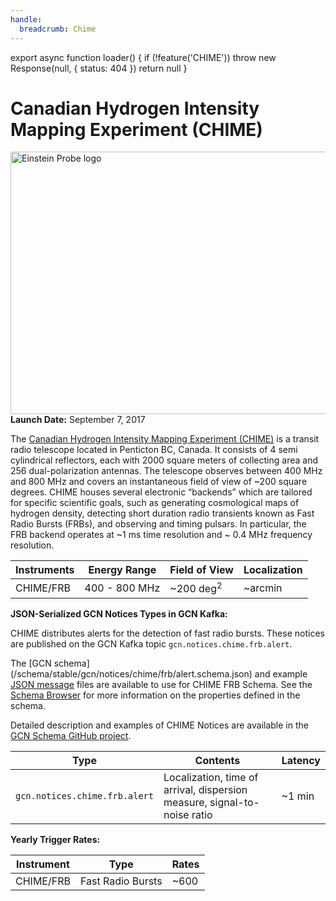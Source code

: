 ```yaml
---
handle:
  breadcrumb: Chime
---
```



export async function loader() {
  if (!feature('CHIME')) throw new Response(null, { status: 404 })
  return null
}


# Canadian Hydrogen Intensity Mapping Experiment (CHIME)

<img
  src={logo}
  align="right"
  width="568"
  height="420"
  alt="Einstein Probe logo"
  className="grid-col-6 mobile-lg:grid-col-4 tablet:grid-col-2 desktop:grid-col-3 height-auto"
/>

**Launch Date:** September 7, 2017

The [Canadian Hydrogen Intensity Mapping Experiment (CHIME)](https://chime-experiment.ca/en) is a transit radio telescope
located in Penticton BC, Canada. It consists of 4 semi cylindrical reflectors, each with 2000
square meters of collecting area and 256 dual-polarization antennas. The telescope
observes between 400 MHz and 800 MHz and covers an instantaneous field of view of ~200
square degrees. CHIME houses several electronic “backends” which are tailored for specific
scientific goals, such as generating cosmological maps of hydrogen density, detecting short
duration radio transients known as Fast Radio Bursts (FRBs), and observing and timing
pulsars. In particular, the FRB backend operates at ~1 ms time resolution and ~ 0.4 MHz
frequency resolution.

<div className="overflow-table">

| Instruments | Energy Range  | Field of View        | Localization |
| ----------- | ------------- | -------------------- | ------------ |
| CHIME/FRB   | 400 - 800 MHz | ~200 deg<sup>2</sup> | ~arcmin      |

</div>

**JSON-Serialized GCN Notices Types in GCN Kafka:**

CHIME distributes alerts for the detection of fast radio bursts. These notices are published on the GCN Kafka topic `gcn.notices.chime.frb.alert`.

The [GCN schema] (/schema/stable/gcn/notices/chime/frb/alert.schema.json) and example [JSON message](/schema/stable/gcn/notices/chime/frb/alert.example.json) files are available to use for CHIME FRB Schema. See the [Schema Browser](/docs/schema/stable/gcn/notices/chime/frb/alert.schema.json) for more information on the properties defined in the schema.

Detailed description and examples of CHIME Notices are available in the [GCN Schema GitHub project](https://github.com/nasa-gcn/gcn-schema/tree/main/gcn/notices/chime/frb).

<div className="overflow-table">

| Type                          | Contents                                                                 | Latency |
| ----------------------------- | ------------------------------------------------------------------------ | ------- |
| `gcn.notices.chime.frb.alert` | Localization, time of arrival, dispersion measure, signal-to-noise ratio | ~1 min  |

</div>

**Yearly Trigger Rates:**

<div className="overflow-table">

| Instrument | Type              | Rates |
| ---------- | ----------------- | ----- |
| CHIME/FRB  | Fast Radio Bursts | ~600  |

</div>
